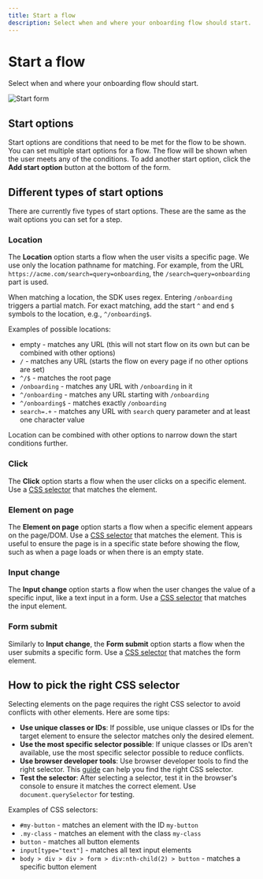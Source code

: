 ```yaml
---
title: Start a flow
description: Select when and where your onboarding flow should start.
---
```


# Start a flow

Select when and where your onboarding flow should start.

![Start form](/creating-flows/start-flow.png)

## Start options

Start options are conditions that need to be met for the flow to be shown. You can set multiple start options for a flow. The flow will be shown when the user meets any of the conditions. To add another start option, click the **Add start option** button at the bottom of the form.

## Different types of start options

There are currently five types of start options. These are the same as the wait options you can set for a step.

### Location

The **Location** option starts a flow when the user visits a specific page. We use only the location pathname for matching. For example, from the URL `https://acme.com/search=query=onboarding`, the `/search=query=onboarding` part is used.

When matching a location, the SDK uses regex. Entering `/onboarding` triggers a partial match. For exact matching, add the start `^` and end `$` symbols to the location, e.g., `^/onboarding$`.

Examples of possible locations:

- empty - matches any URL (this will not start flow on its own but can be combined with other options)
- `/` - matches any URL (starts the flow on every page if no other options are set)
- `^/$` - matches the root page
- `/onboarding` - matches any URL with `/onboarding` in it
- `^/onboarding` - matches any URL starting with `/onboarding`
- `^/onboarding$` - matches exactly `/onboarding`
- `search=.+` - matches any URL with `search` query parameter and at least one character value

Location can be combined with other options to narrow down the start conditions further.

### Click

The **Click** option starts a flow when the user clicks on a specific element. Use a [CSS selector](#how-to-pick-the-right-css-selector) that matches the element.

### Element on page

The **Element on page** option starts a flow when a specific element appears on the page/DOM. Use a [CSS selector](#how-to-pick-the-right-css-selector) that matches the element. This is useful to ensure the page is in a specific state before showing the flow, such as when a page loads or when there is an empty state.

### Input change

The **Input change** option starts a flow when the user changes the value of a specific input, like a text input in a form. Use a [CSS selector](#how-to-pick-the-right-css-selector) that matches the input element.

### Form submit

Similarly to **Input change**, the **Form submit** option starts a flow when the user submits a specific form. Use a [CSS selector](#how-to-pick-the-right-css-selector) that matches the form element.

## How to pick the right CSS selector

Selecting elements on the page requires the right CSS selector to avoid conflicts with other elements. Here are some tips:

- **Use unique classes or IDs**: If possible, use unique classes or IDs for the target element to ensure the selector matches only the desired element.
- **Use the most specific selector possible**: If unique classes or IDs aren't available, use the most specific selector possible to reduce conflicts.
- **Use browser developer tools**: Use browser developer tools to find the right selector. This [guide](https://www.scrapingbee.com/tutorials/how-to-extract-css-selectors-using-chrome/) can help you find the right CSS selector.
- **Test the selector**: After selecting a selector, test it in the browser's console to ensure it matches the correct element. Use `document.querySelector` for testing.

Examples of CSS selectors:

- `#my-button` - matches an element with the ID `my-button`
- `.my-class` - matches an element with the class `my-class`
- `button` - matches all button elements
- `input[type="text"]` - matches all text input elements
- `body > div > div > form > div:nth-child(2) > button` - matches a specific button element
